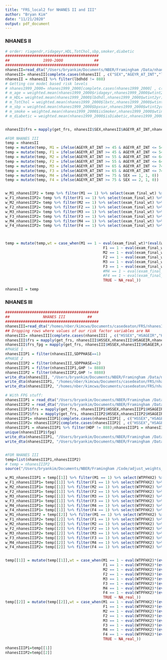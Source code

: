 ```yaml
---
title: "FRS_local2 for NHANES II and III"
author: "Bryan Kim"
date: "11/21/2020"
output: pdf_document
---
```


### NHANES II ###
```r
# order: riagendr,ridageyr,HDL,TotChol,sbp,smoker,diabetic
##########################################
##               1999-2000              ##
##########################################
nhanesII=read_dta("/Users/bryankim/Documents/NBER/Framingham /Data/nhanesII_full.dta")
nhanesII= nhanesII[complete.cases(nhanesII[ , c("SEX","AGEYR_AT_INT","lbdhdd","lbxtc","asbp","smoke_sts","fpg")]),]
nhanesII = nhanesII %>% filter(lbdhdd != 888)
# Getting cox model based risk levels
# nhanes1999_2000= nhanes1999_2000[complete.cases(nhanes1999_2000[ , c("riagendr","ridageyr","lbdhdl","lbxtc","bpxsar","isSmoker","isDiabetic")]),]
# m_age = weighted.mean(nhanes1999_2000$ridageyr,nhanes1999_2000$wtint2yr)
# m_HDL= weighted.mean(nhanes1999_2000$lbdhdl,nhanes1999_2000$wtint2yr)
# m_TotChol = weighted.mean(nhanes1999_2000$lbxtc,nhanes1999_2000$wtint2yr)
# m_sbp = weighted.mean(nhanes1999_2000$bpxsar,nhanes1999_2000$wtint2yr)
# m_smoke = weighted.mean(nhanes1999_2000$isSmoker,nhanes1999_2000$wtint2yr)
# m_diabetic = weighted.mean(nhanes1999_2000$isDiabetic,nhanes1999_2000$wtint2yr)


nhanesII$frs = mapply(get_frs, nhanesII$SEX,nhanesII$AGEYR_AT_INT,nhanesII$lbdhdd,nhanesII$lbxtc,nhanesII$asbp,nhanesII$smoke_sts,nhanesII$fpg)

#FOR NHANES III
temp = nhanesII
temp = mutate(temp, M1 = ifelse(AGEYR_AT_INT >= 45 & AGEYR_AT_INT <= 54 & SEX == 1, 1, 0))
temp = mutate(temp, F1 = ifelse(AGEYR_AT_INT >= 45 & AGEYR_AT_INT <= 54 & SEX == 2, 1, 0))
temp = mutate(temp, M2 = ifelse(AGEYR_AT_INT >= 55 & AGEYR_AT_INT <= 64 & SEX == 1, 1, 0))
temp = mutate(temp, F2 = ifelse(AGEYR_AT_INT >= 55 & AGEYR_AT_INT <= 64 & SEX == 2, 1, 0))
temp = mutate(temp, M3 = ifelse(AGEYR_AT_INT >= 65 & AGEYR_AT_INT <= 74 & SEX == 1, 1, 0))
temp = mutate(temp, F3 = ifelse(AGEYR_AT_INT >= 65 & AGEYR_AT_INT <= 74 & SEX == 2, 1, 0))
temp = mutate(temp, M4 = ifelse(AGEYR_AT_INT >= 75 & SEX == 1, 1, 0))
temp = mutate(temp, F4 = ifelse(AGEYR_AT_INT >= 75 & SEX == 2, 1, 0))


w_M1_nhanesIIP2 = temp %>% filter(M1 == 1) %>% select(exam_final_wt) %>% sum
w_F1_nhanesIIP2= temp %>% filter(F1 == 1) %>% select(exam_final_wt) %>% sum
w_M2_nhanesIIP2= temp %>% filter(M2 == 1) %>% select(exam_final_wt) %>% sum
w_F2_nhanesIIP2= temp %>% filter(F2 == 1) %>% select(exam_final_wt) %>% sum
w_M3_nhanesIIP2= temp %>% filter(M3 == 1) %>% select(exam_final_wt) %>% sum
w_F3_nhanesIIP2= temp %>% filter(F3 == 1) %>% select(exam_final_wt) %>% sum
w_M4_nhanesIIP2= temp %>% filter(M4 == 1) %>% select(exam_final_wt) %>% sum
w_F4_nhanesIIP2= temp %>% filter(F4 == 1) %>% select(exam_final_wt) %>% sum



temp = mutate(temp,wt = case_when(M1 == 1 ~ eval(exam_final_wt)*(eval(w_M1_2009_2010)/(eval(w_M1_nhanesIIP2))),
                                            F1 == 1 ~ eval(exam_final_wt)*(eval(w_F1_2009_2010)/(eval(w_F1_nhanesIIP2))),
                                            M2 == 1 ~ eval(exam_final_wt)*(eval(w_M2_2009_2010)/(eval(w_M2_nhanesIIP2))),
                                            F2 == 1 ~ eval(exam_final_wt)*(eval(w_F2_2009_2010)/(eval(w_F2_nhanesIIP2))),
                                            M3 == 1 ~ eval(exam_final_wt)*(eval(w_M3_2009_2010)/(eval(w_M3_nhanesIIP2))),
                                            F3 == 1 ~ eval(exam_final_wt)*(eval(w_F3_2009_2010)/(eval(w_F3_nhanesIIP2))),
                                            #M4 == 1 ~ eval(exam_final_wt)*(eval(w_M4_2009_2010)/(eval(w_M4_nhanesIIP2))),
                                            #F4 == 1 ~ eval(exam_final_wt)*(eval(w_F4_2009_2010)/(eval(w_F4_nhanesIIP2))),
                                            TRUE ~ NA_real_))

nhanesII = temp
```

### NHANES III ###
```r
##########################################
##               NHANES III          ##
##########################################
nhanesIII=read_dta("/homes/nber/kimcwa/Documents/casedeaton/FRS/nhanesIII_full.dta")
## Dropping rows where values of our risk factor variables are NA
nhanesIII= nhanesIII[complete.cases(nhanesIII[ , c("HSSEX","HSAGEIR","HDP","TCP","PEPMNK1R","smoke_sts","GHP")]),]
nhanesIII$frs = mapply(get_frs, nhanesIII$HSSEX,nhanesIII$HSAGEIR,nhanesIII$HDP,nhanesIII$TCP,nhanesIII$PEPMNK1R,nhanesIII$smoke_sts,nhanesIII$GHP)
nhanesIII$frs_fpg = mapply(get_frs, nhanesIII$HSSEX,nhanesIII$HSAGEIR,nhanesIII$HDP,nhanesIII$TCP,nhanesIII$PEPMNK1R,nhanesIII$smoke_sts,nhanesIII$fpg)
#PHASE 1
nhanesIIIP1 = filter(nhanesIII,SDPPHASE==1)
#PHASE 2
nhanesIIIP2 = filter(nhanesIII,SDPPHASE==2)
nhanesIIIP1 = filter(nhanesIIIP1,GHP != 8888)
nhanesIIIP2 = filter(nhanesIIIP2,GHP != 8888)
write_dta(nhanesIII, "/Users/bryankim/Documents/NBER/Framingham /Data/nhanesIII_frs.dta")
write_dta(nhanesIIIP1, "/homes/nber/kimcwa/Documents/casedeaton/FRS/nhanesIII_P1x_frs.dta")
write_dta(nhanesIIIP2, "/homes/nber/kimcwa/Documents/casedeaton/FRS/nhanesIII_P2x_frs.dta")

# With FPG stuff:
nhanesIIIP1 = read_dta("/Users/bryankim/Documents/NBER/Framingham /Data/nhanesIIIP1_full.dta")
nhanesIIIP2 = read_dta("/Users/bryankim/Documents/NBER/Framingham /Data/nhanesIIIP2_full.dta")
nhanesIIIP1$frs = mapply(get_frs, nhanesIIIP1$HSSEX,nhanesIIIP1$HSAGEIR,nhanesIIIP1$HDP,nhanesIIIP1$TCP,nhanesIIIP1$PEPMNK1R,nhanesIIIP1$smoke_sts,nhanesIIIP1$fpg)
nhanesIIIP2$frs = mapply(get_frs, nhanesIIIP2$HSSEX,nhanesIIIP2$HSAGEIR,nhanesIIIP2$HDP,nhanesIIIP2$TCP,nhanesIIIP2$PEPMNK1R,nhanesIIIP2$smoke_sts,nhanesIIIP2$fpg)
nhanesIIIP1= nhanesIIIP1[complete.cases(nhanesIIIP1[ , c("HSSEX","HSAGEIR","HDP","TCP","PEPMNK1R","smoke_sts","fpg")]),]
nhanesIIIP2= nhanesIIIP2[complete.cases(nhanesIIIP2[ , c("HSSEX","HSAGEIR","HDP","TCP","PEPMNK1R","smoke_sts","fpg")]),]
nhanesIIIP1 = nhanesIIIP1 %>% filter(HDP != 888);nhanesIIIP1 = nhanesIIIP1 %>% filter(fpg != 88888);nhanesIIIP2 = nhanesIIIP2 %>% filter(HDP != 888);nhanesIIIP2 = nhanesIIIP2 %>% filter(fpg != 88888)
unique(nhanesIIIP1$fpg)
write_dta(nhanesIIIP1, "/Users/bryankim/Documents/NBER/Framingham /Data/nhanesIII_P1x_frs.dta")
write_dta(nhanesIIIP2, "/Users/bryankim/Documents/NBER/Framingham /Data/nhanesIII_P2x_frs.dta")


#FOR NHANES III
temp=list(nhanesIIIP1,nhanesIIIP2)
# temp = nhanesIIIP2
source("/Users/bryankim/Documents/NBER/Framingham /Code/adjust_weights_nhanesIII.R")

w_M1_nhanesIIIP1 = temp[[1]] %>% filter(M1 == 1) %>% select(WTPFHX2) %>% sum
w_F1_nhanesIIIP1= temp[[1]] %>% filter(F1 == 1) %>% select(WTPFHX2) %>% sum
w_M2_nhanesIIIP1= temp[[1]] %>% filter(M2 == 1) %>% select(WTPFHX2) %>% sum
w_F2_nhanesIIIP1= temp[[1]] %>% filter(F2 == 1) %>% select(WTPFHX2) %>% sum
w_M3_nhanesIIIP1= temp[[1]] %>% filter(M3 == 1) %>% select(WTPFHX2) %>% sum
w_F3_nhanesIIIP1= temp[[1]] %>% filter(F3 == 1) %>% select(WTPFHX2) %>% sum
w_M4_nhanesIIIP1= temp[[1]] %>% filter(M4 == 1) %>% select(WTPFHX2) %>% sum
w_F4_nhanesIIIP1= temp[[1]] %>% filter(F4 == 1) %>% select(WTPFHX2) %>% sum
w_M1_nhanesIIIP2 = temp[[2]] %>% filter(M1 == 1) %>% select(WTPFHX2) %>% sum
w_F1_nhanesIIIP2= temp[[2]] %>% filter(F1 == 1) %>% select(WTPFHX2) %>% sum
w_M2_nhanesIIIP2= temp[[2]] %>% filter(M2 == 1) %>% select(WTPFHX2) %>% sum
w_F2_nhanesIIIP2= temp[[2]] %>% filter(F2 == 1) %>% select(WTPFHX2) %>% sum
w_M3_nhanesIIIP2= temp[[2]] %>% filter(M3 == 1) %>% select(WTPFHX2) %>% sum
w_F3_nhanesIIIP2= temp[[2]] %>% filter(F3 == 1) %>% select(WTPFHX2) %>% sum
w_M4_nhanesIIIP2= temp[[2]] %>% filter(M4 == 1) %>% select(WTPFHX2) %>% sum
w_F4_nhanesIIIP2= temp[[2]] %>% filter(F4 == 1) %>% select(WTPFHX2) %>% sum


temp[[1]] = mutate(temp[[1]],wt = case_when(M1 == 1 ~ eval(WTPFHX2)*(eval(w_M1_2009_2010)/(eval(w_M1_nhanesIIIP1))),
                                            F1 == 1 ~ eval(WTPFHX2)*(eval(w_F1_2009_2010)/(eval(w_F1_nhanesIIIP1))),
                                            M2 == 1 ~ eval(WTPFHX2)*(eval(w_M2_2009_2010)/(eval(w_M2_nhanesIIIP1))),
                                            F2 == 1 ~ eval(WTPFHX2)*(eval(w_F2_2009_2010)/(eval(w_F2_nhanesIIIP1))),
                                            M3 == 1 ~ eval(WTPFHX2)*(eval(w_M3_2009_2010)/(eval(w_M3_nhanesIIIP1))),
                                            F3 == 1 ~ eval(WTPFHX2)*(eval(w_F3_2009_2010)/(eval(w_F3_nhanesIIIP1))),
                                            M4 == 1 ~ eval(WTPFHX2)*(eval(w_M4_2009_2010)/(eval(w_M4_nhanesIIIP1))),
                                            F4 == 1 ~ eval(WTPFHX2)*(eval(w_F4_2009_2010)/(eval(w_F4_nhanesIIIP1))),
                                            TRUE ~ NA_real_))
temp[[2]] = mutate(temp[[2]],wt = case_when(M1 == 1 ~ eval(WTPFHX2)*(eval(w_M1_2009_2010)/(eval(w_M1_nhanesIIIP2))),
                                            F1 == 1 ~ eval(WTPFHX2)*(eval(w_F1_2009_2010)/(eval(w_F1_nhanesIIIP2))),
                                            M2 == 1 ~ eval(WTPFHX2)*(eval(w_M2_2009_2010)/(eval(w_M2_nhanesIIIP2))),
                                            F2 == 1 ~ eval(WTPFHX2)*(eval(w_F2_2009_2010)/(eval(w_F2_nhanesIIIP2))),
                                            M3 == 1 ~ eval(WTPFHX2)*(eval(w_M3_2009_2010)/(eval(w_M3_nhanesIIIP2))),
                                            F3 == 1 ~ eval(WTPFHX2)*(eval(w_F3_2009_2010)/(eval(w_F3_nhanesIIIP2))),
                                            M4 == 1 ~ eval(WTPFHX2)*(eval(w_M4_2009_2010)/(eval(w_M4_nhanesIIIP2))),
                                            F4 == 1 ~ eval(WTPFHX2)*(eval(w_F4_2009_2010)/(eval(w_F4_nhanesIIIP2))),
                                            TRUE ~ NA_real_))

nhanesIIIP1=temp[[1]]
nhanesIIIP2=temp[[2]]

```


